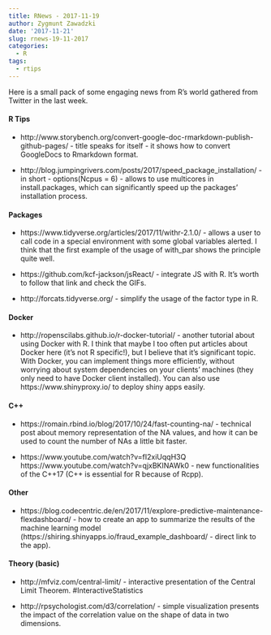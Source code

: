 ```yaml
---
title: RNews - 2017-11-19
author: Zygmunt Zawadzki
date: '2017-11-21'
slug: rnews-19-11-2017
categories:
  - R
tags:
  - rtips
---
```


Here is a small pack of some engaging news from R's world gathered from Twitter in the last week.

#### R Tips

- http://www.storybench.org/convert-google-doc-rmarkdown-publish-github-pages/ - title speaks for itself - it shows how to convert GoogleDocs to Rmarkdown format.

- http://blog.jumpingrivers.com/posts/2017/speed_package_installation/ - in short - options(Ncpus = 6) - allows to use multicores in install.packages, which can significantly speed up the packages' installation process.

#### Packages

- https://www.tidyverse.org/articles/2017/11/withr-2.1.0/ - allows a user to call code in a special environment with some global variables alerted. I think that the first example of the usage of with_par shows the principle quite well.

- https://github.com/kcf-jackson/jsReact/ - integrate JS with R. It's worth to follow that link and check the GIFs.

- http://forcats.tidyverse.org/ - simplify the usage of the factor type in R.

#### Docker

- http://ropenscilabs.github.io/r-docker-tutorial/ - another tutorial about using Docker with R. I think that maybe I too often put articles about Docker here (it's not R specific!), but I believe that it's significant topic. With Docker, you can implement things more efficiently, without worrying about system dependencies on your clients' machines (they only need to have Docker client installed). You can also use https://www.shinyproxy.io/ to deploy shiny apps easily.

#### C++

- https://romain.rbind.io/blog/2017/10/24/fast-counting-na/ - technical post about memory representation of the NA values, and how it can be used to count the number of NAs a little bit faster.

- https://www.youtube.com/watch?v=fI2xiUqqH3Q https://www.youtube.com/watch?v=qjxBKINAWk0 - new functionalities of the C++17 (C++ is essential for R because of Rcpp).

#### Other

- https://blog.codecentric.de/en/2017/11/explore-predictive-maintenance-flexdashboard/ - how to create an app to summarize the results of the machine learning model (https://shiring.shinyapps.io/fraud_example_dashboard/ - direct link to the app).

#### Theory (basic)

- http://mfviz.com/central-limit/ - interactive presentation of the Central Limit Theorem. #InteractiveStatistics

- http://rpsychologist.com/d3/correlation/ - simple visualization presents the impact of the correlation value on the shape of data in two dimensions.
